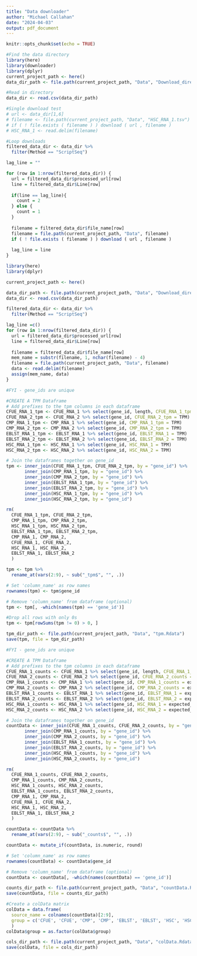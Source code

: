 ```yaml
---
title: "Data downloader"
author: "Michael Callahan"
date: "2024-04-03"
output: pdf_document
---
```


```r
knitr::opts_chunk$set(echo = TRUE)
```

```r
#Find the data directory
library(here)
library(downloader)
library(dplyr)
current_project_path <- here()
data_dir_path <- file.path(current_project_path, "Data", "Download_directory.csv")

#Read in directory
data_dir <- read.csv(data_dir_path)

#Single download test
# url <- data_dir[1,6]
# filename <- file.path(current_project_path, "Data", "HSC_RNA_1.tsv")
# if ( ! file.exists ( filename ) ) download ( url , filename )
# HSC_RNA_1 <- read.delim(filename)

#Loop downloads
filtered_data_dir <- data_dir %>%
  filter(Method == "ScriptSeq")

lag_line = ""

for (row in 1:nrow(filtered_data_dir)) {
  url = filtered_data_dir$processed_url[row]
  line = filtered_data_dir$Line[row]
  
  if(line == lag_line){
    count = 2
  } else {
    count = 1
  }
  
  filename = filtered_data_dir$file_name[row]
  filename = file.path(current_project_path, "Data", filename)
  if ( ! file.exists ( filename ) ) download ( url , filename )
  
  lag_line = line
}

```

```r
library(here)
library(dplyr)

current_project_path <- here()

data_dir_path <- file.path(current_project_path, "Data", "Download_directory.csv")
data_dir <- read.csv(data_dir_path)

filtered_data_dir <- data_dir %>%
  filter(Method == "ScriptSeq")

lag_line =c()
for (row in 1:nrow(filtered_data_dir)) {
  url = filtered_data_dir$processed_url[row]
  line = filtered_data_dir$Line[row]
  
  filename = filtered_data_dir$file_name[row]
  mem_name = substr(filename, 1, nchar(filename) - 4)
  filename = file.path(current_project_path, "Data", filename)
  data <- read.delim(filename)
  assign(mem_name, data)
}


```

```r
#FYI - gene_ids are unique

#CREATE A TPM Dataframe
# Add prefixes to the tpm columns in each dataframe
CFUE_RNA_1_tpm <- CFUE_RNA_1 %>% select(gene_id, length, CFUE_RNA_1_tpm = TPM)
CFUE_RNA_2_tpm <- CFUE_RNA_2 %>% select(gene_id, CFUE_RNA_2_tpm = TPM)
CMP_RNA_1_tpm <- CMP_RNA_1 %>% select(gene_id, CMP_RNA_1_tpm = TPM)
CMP_RNA_2_tpm <- CMP_RNA_2 %>% select(gene_id, CMP_RNA_2_tpm = TPM)
EBLST_RNA_1_tpm <- EBLST_RNA_1 %>% select(gene_id, EBLST_RNA_1 = TPM)
EBLST_RNA_2_tpm <- EBLST_RNA_2 %>% select(gene_id, EBLST_RNA_2 = TPM)
HSC_RNA_1_tpm <- HSC_RNA_1 %>% select(gene_id, HSC_RNA_1 = TPM)
HSC_RNA_2_tpm <- HSC_RNA_2 %>% select(gene_id, HSC_RNA_2 = TPM)

# Join the dataframes together on gene_id
tpm <- inner_join(CFUE_RNA_1_tpm, CFUE_RNA_2_tpm, by = "gene_id") %>%
       inner_join(CMP_RNA_1_tpm, by = "gene_id") %>%
       inner_join(CMP_RNA_2_tpm, by = "gene_id") %>%
       inner_join(EBLST_RNA_1_tpm, by = "gene_id") %>%
       inner_join(EBLST_RNA_2_tpm, by = "gene_id") %>%
       inner_join(HSC_RNA_1_tpm, by = "gene_id") %>%
       inner_join(HSC_RNA_2_tpm, by = "gene_id")

rm(
  CFUE_RNA_1_tpm, CFUE_RNA_2_tpm,
  CMP_RNA_1_tpm, CMP_RNA_2_tpm,
  HSC_RNA_1_tpm, HSC_RNA_2_tpm,
  EBLST_RNA_1_tpm, EBLST_RNA_2_tpm,
  CMP_RNA_1, CMP_RNA_2,
  CFUE_RNA_1, CFUE_RNA_2,
  HSC_RNA_1, HSC_RNA_2,
  EBLST_RNA_1, EBLST_RNA_2
  )

tpm <- tpm %>%
  rename_at(vars(2:9), ~ sub("_tpm$", "", .))

# Set 'column_name' as row names
rownames(tpm) <- tpm$gene_id

# Remove 'column_name' from dataframe (optional)
tpm <- tpm[, -which(names(tpm) == 'gene_id')]

#Drop all rows with only 0s
tpm <- tpm[rowSums(tpm != 0) > 0, ]

tpm_dir_path <- file.path(current_project_path, "Data", "tpm.Rdata")
save(tpm, file = tpm_dir_path)
```

```r
#FYI - gene_ids are unique

#CREATE A TPM Dataframe
# Add prefixes to the tpm columns in each dataframe
CFUE_RNA_1_counts <- CFUE_RNA_1 %>% select(gene_id, length, CFUE_RNA_1_counts = expected_count)
CFUE_RNA_2_counts <- CFUE_RNA_2 %>% select(gene_id, CFUE_RNA_2_counts = expected_count)
CMP_RNA_1_counts <- CMP_RNA_1 %>% select(gene_id, CMP_RNA_1_counts = expected_count)
CMP_RNA_2_counts <- CMP_RNA_2 %>% select(gene_id, CMP_RNA_2_counts = expected_count)
EBLST_RNA_1_counts <- EBLST_RNA_1 %>% select(gene_id, EBLST_RNA_1 = expected_count)
EBLST_RNA_2_counts <- EBLST_RNA_2 %>% select(gene_id, EBLST_RNA_2 = expected_count)
HSC_RNA_1_counts <- HSC_RNA_1 %>% select(gene_id, HSC_RNA_1 = expected_count)
HSC_RNA_2_counts <- HSC_RNA_2 %>% select(gene_id, HSC_RNA_2 = expected_count)

# Join the dataframes together on gene_id
countData <- inner_join(CFUE_RNA_1_counts, CFUE_RNA_2_counts, by = "gene_id") %>%
       inner_join(CMP_RNA_1_counts, by = "gene_id") %>%
       inner_join(CMP_RNA_2_counts, by = "gene_id") %>%
       inner_join(EBLST_RNA_1_counts, by = "gene_id") %>%
       inner_join(EBLST_RNA_2_counts, by = "gene_id") %>%
       inner_join(HSC_RNA_1_counts, by = "gene_id") %>%
       inner_join(HSC_RNA_2_counts, by = "gene_id")

rm(
  CFUE_RNA_1_counts, CFUE_RNA_2_counts,
  CMP_RNA_1_counts, CMP_RNA_2_counts,
  HSC_RNA_1_counts, HSC_RNA_2_counts,
  EBLST_RNA_1_counts, EBLST_RNA_2_counts,
  CMP_RNA_1, CMP_RNA_2,
  CFUE_RNA_1, CFUE_RNA_2,
  HSC_RNA_1, HSC_RNA_2,
  EBLST_RNA_1, EBLST_RNA_2
  )

countData <- countData %>%
  rename_at(vars(2:9), ~ sub("_counts$", "", .))

countData <- mutate_if(countData, is.numeric, round)

# Set 'column_name' as row names
rownames(countData) <- countData$gene_id

# Remove 'column_name' from dataframe (optional)
countData <- countData[, -which(names(countData) == 'gene_id')]

counts_dir_path <- file.path(current_project_path, "Data", "countData.Rdata")
save(countData, file = counts_dir_path)
```

```r
#Create a colData matrix
colData = data.frame(
  source_name = colnames(countData)[2:9],
  group = c('CFUE', 'CFUE', 'CMP', 'CMP', 'EBLST', 'EBLST', 'HSC', 'HSC')
  )
colData$group = as.factor(colData$group)

cols_dir_path <- file.path(current_project_path, "Data", "colData.Rdata")
save(colData, file = cols_dir_path)
```
